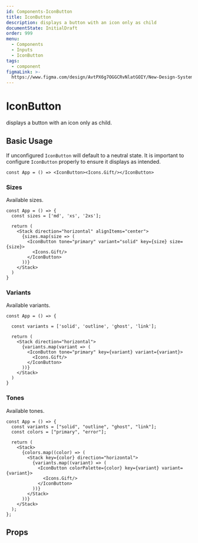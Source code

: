 ```yaml
---
id: Components-IconButton
title: IconButton
description: displays a button with an icon only as child
documentState: InitialDraft
order: 999
menu:
  - Components
  - Inputs
  - IconButton
tags:
  - component
figmaLink: >-
  https://www.figma.com/design/AvtPX6g7OGGCRvNlatGOIY/New-Design-System?node-id=58-132&m=dev
---
```


# IconButton

displays a button with an icon only as child.

## Basic Usage

If unconfigured `IconButton` will default to a neutral state. It is important to
configure `IconButton` properly to ensure it displays as intended.

```jsx-live
const App = () => <IconButton><Icons.Gift/></IconButton>
```

### Sizes

Available sizes.

```jsx-live
const App = () => {
  const sizes = ['md', 'xs', '2xs'];

  return (
    <Stack direction="horizontal" alignItems="center">
      {sizes.map(size => (
        <IconButton tone="primary" variant="solid" key={size} size={size}>
          <Icons.Gift/>
        </IconButton>
      ))}
    </Stack>
  )
}
```

### Variants

Available variants.

```jsx-live
const App = () => {

  const variants = ['solid', 'outline', 'ghost', 'link'];

  return (
    <Stack direction="horizontal">
      {variants.map(variant => (
        <IconButton tone="primary" key={variant} variant={variant}>
          <Icons.Gift/>
        </IconButton>
      ))}
    </Stack>
  )
}
```

### Tones

Available tones.

```jsx-live
const App = () => {
  const variants = ["solid", "outline", "ghost", "link"];
  const colors = ["primary", "error"];

  return (
    <Stack>
      {colors.map((color) => (
        <Stack key={color} direction="horizontal">
          {variants.map((variant) => (
            <IconButton colorPalette={color} key={variant} variant={variant}>
              <Icons.Gift/>
            </IconButton>
          ))}
        </Stack>
      ))}
    </Stack>
  );
};
```

## Props

<PropTable id="IconButton" />

